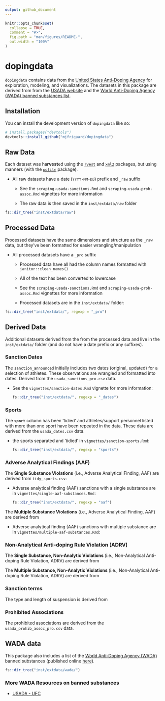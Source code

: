 ```yaml
---
output: github_document
---
```


<!-- README.md is generated from README.Rmd. Please edit that file -->

```r
knitr::opts_chunk$set(
  collapse = TRUE,
  comment = "#>",
  fig.path = "man/figures/README-",
  out.width = "100%"
)
```

# dopingdata

<!-- badges: start -->

<!-- badges: end -->

`dopingdata` contains data from the [United States Anti-Doping Agency](https://en.wikipedia.org/wiki/United_States_Anti-Doping_Agency) for exploration, modeling, and visualizations. The datasets in this package are derived from from the [USADA website](https://www.usada.org/) and the [World Anti-Doping Agency (WADA) banned substances list](https://www.wada-ama.org/en/prohibited-list?q=).

## Installation

You can install the development version of `dopingdata` like so:

``` r
# install.packages("devtools")
devtools::install_github("mjfrigaard/dopingdata")
```

## Raw Data

Each dataset was ha**rvest**ed using the [`rvest`](https://rvest.tidyverse.org/) and [`xml2`](https://xml2.r-lib.org/) packages, but using manners (with the [`polite`](https://dmi3kno.github.io/polite/) package).

-   All raw datasets have a date (`YYYY-MM-DD`) prefix and `_raw` suffix
    -   See the `scraping-usada-sanctions.Rmd` and `scraping-usada-proh-assoc.Rmd` vignettes for more information

    -   The raw data is then saved in the `inst/extdata/raw` folder

```r
fs::dir_tree("inst/extdata/raw")
```

## Processed Data

Processed datasets have the same dimensions and structure as the `_raw` data, but they've been formatted for easier wrangling/manipulation

-   All processed datasets have a `_pro` suffix

    -   Processed data have all had the column names formatted with `janitor::clean_names()`

    -   All of the text has been converted to lowercase

    -   See the `scraping-usada-sanctions.Rmd` and `scraping-usada-proh-assoc.Rmd` vignettes for more information

    -   Processed datasets are in the `inst/extdata/` folder:

```r
fs::dir_tree("inst/extdata/", regexp = "_pro")
```

## Derived Data

Additional datasets derived from the from the processed data and live in the `inst/extdata/` folder (and do not have a date prefix or any suffixes).

### Sanction Dates

The `sanction_announced` initially includes two dates (original, updated) for a selection of athletes. These observations are wrangled and formatted into dates. Derived from the `usada_sanctions_pro.csv` data.

-   See the `vignettes/sanction-dates.Rmd` vignette for more information:

    ```r
    fs::dir_tree("inst/extdata/", regexp = "_dates")
    ```

### Sports

The **`sport`** column has been 'tidied' and athletes/support personnel listed with more than one sport have been repeated in the data. These data are derived from the `usada_dates.csv` data.

-   the sports separated and 'tidied' in `vignettes/sanction-sports.Rmd`:

    ```r
    fs::dir_tree("inst/extdata/", regexp = "sports")
    ```

### Adverse Analytical Findings (AAF)

The **Single Substance Violations** (i.e., Adverse Analytical Finding, AAF) are derived from `tidy_sports.csv`:

-   Adverse analytical finding (AAF) sanctions with a single substance are in `vignettes/single-aaf-substances.Rmd`:

    ```r
    fs::dir_tree("inst/extdata/", regexp = "aaf")
    ```

The **Multiple Substance Violations** (i.e., Adverse Analytical Finding, AAF) are derived from

-   Adverse analytical finding (AAF) sanctions with multiple substance are in `vignettes/multiple-aaf-substances.Rmd`:

### Non-Analytical Anti-doping Rule Violation (ADRV)

The **Single Substance, Non-Analytic Violations** (i.e., Non-Analytical Anti-doping Rule Violation, ADRV) are derived from

The **Multiple Substance, Non-Analytic Violations** (i.e., Non-Analytical Anti-doping Rule Violation, ADRV) are derived from

### Sanction terms

The type and length of suspension is derived from

### Prohibited Associations

The prohibited associations are derived from the `usada_prohib_assoc_pro.csv` data.

## WADA data

This package also includes a list of the [World Anti-Doping Agency (WADA)](https://en.wikipedia.org/wiki/World_Anti-Doping_Agency) banned substances (published online [here](https://www.wada-ama.org/en/prohibited-list?q=)).

```r
fs::dir_tree("inst/extdata/wada/")
```

### More WADA Resources on banned substances

-   [USADA - UFC](https://ufc.usada.org/wp-content/uploads/UFC-Prohibited-List.pdf)
